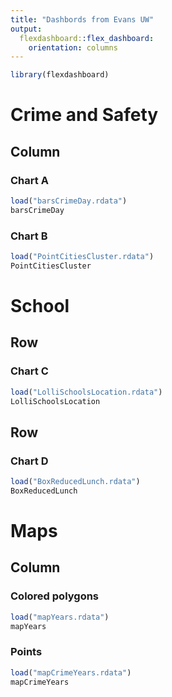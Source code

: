 ```yaml
---
title: "Dashbords from Evans UW"
output: 
  flexdashboard::flex_dashboard:
    orientation: columns
---
```


```r
library(flexdashboard)
```

[comment]: first page notice use of ===

Crime and Safety
=====================================

Column {.tabset}
-----------------------------------------------------------------------

### Chart A

```r
load("barsCrimeDay.rdata")
barsCrimeDay
```

### Chart B

```r
load("PointCitiesCluster.rdata")
PointCitiesCluster
```


[comment]: second page  AND orientation rows

School {data-orientation=rows}
=====================================

Row
-----------------------------------------------------------------------

### Chart C

```r
load("LolliSchoolsLocation.rdata")
LolliSchoolsLocation
```

Row
-----------------------------------------------------------------------

### Chart D

```r
load("BoxReducedLunch.rdata")
BoxReducedLunch
```

Maps
=====================================

Column {.tabset .tabset-fade}
------------------

### Colored polygons

```r
load("mapYears.rdata")
mapYears
```

### Points

```r
load("mapCrimeYears.rdata")
mapCrimeYears
```
